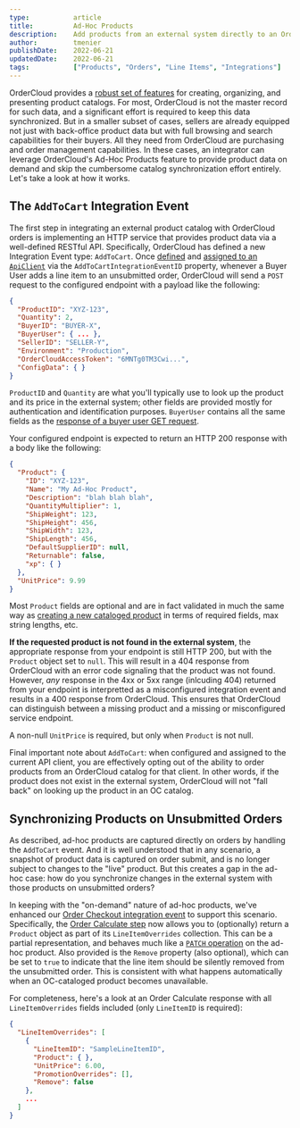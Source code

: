 ```yaml
---
type:           article
title:          Ad-Hoc Products
description:    Add products from an external system directly to an OrderCloud order
author:         tmenier
publishDate:    2022-06-21
updatedDate:    2022-06-21    
tags:           ["Products", "Orders", "Line Items", "Integrations"]
---
```


OrderCloud provides a [robust set of features](https://ordercloud.io/knowledge-base?t=Products) for creating, organizing, and presenting product catalogs. For most, OrderCloud is not the master record for such data, and a significant effort is required to keep this data synchronized. But in a smaller subset of cases, sellers are already equipped not just with back-office product data but with full browsing and search capabilities for their buyers. All they need from OrderCloud are purchasing and order management capabilities. In these cases, an integrator can leverage OrderCloud's Ad-Hoc Products feature to provide product data on demand and skip the cumbersome catalog synchronization effort entirely. Let's take a look at how it works.

## The `AddToCart` Integration Event

The first step in integrating an external product catalog with OrderCloud orders is implementing an HTTP service that provides product data via a well-defined RESTful API. Specifically, OrderCloud has defined a new Integration Event type: `AddToCart`. Once [defined](https://ordercloud.io/api-reference/seller/integration-events/create) and [assigned to an `ApiClient`](https://ordercloud.io/api-reference/seller/api-clients/patch) via the `AddToCartIntegrationEventID` property, whenever a Buyer User adds a line item to an unsubmitted order, OrderCloud will send a `POST` request to the configured endpoint with a payload like the following:

```json
{
  "ProductID": "XYZ-123",
  "Quantity": 2,
  "BuyerID": "BUYER-X",
  "BuyerUser": { ... },
  "SellerID": "SELLER-Y",
  "Environment": "Production",
  "OrderCloudAccessToken": "6MNTg0TM3Cwi...",
  "ConfigData": { }
}
```

`ProductID` and `Quantity` are what you'll typically use to look up the product and its price in the external system; other fields are provided mostly for authentication and identification purposes. `BuyerUser` contains all the same fields as the [response of a buyer user GET request](https://ordercloud.io/api-reference/buyers/users/get#response-body).

Your configured endpoint is expected to return an HTTP 200 response with a body like the following:

```json
{
  "Product": {
    "ID": "XYZ-123",
    "Name": "My Ad-Hoc Product",
    "Description": "blah blah blah",
    "QuantityMultiplier": 1,
    "ShipWeight": 123,
    "ShipHeight": 456,
    "ShipWidth": 123,
    "ShipLength": 456,
    "DefaultSupplierID": null,
    "Returnable": false,
    "xp": { }
  },
  "UnitPrice": 9.99
}
```

Most `Product` fields are optional and are in fact validated in much the same way as [creating a new cataloged product](https://ordercloud.io/api-reference/product-catalogs/products/create#request-body) in terms of required fields, max string lengths, etc.

**If the requested product is not found in the external system**, the appropriate response from your endpoint is still HTTP 200, but with the `Product` object set to `null`. This will result in a 404 response from OrderCloud with an error code signaling that the product was not found. However, _any_ response in the 4xx or 5xx range (inlcuding 404) returned from your endpoint is interpretted as a misconfigured integration event and results in a 400 response from OrderCloud. This ensures that OrderCloud can distinguish between a missing product and a missing or misconfigured service endpoint.

A non-null `UnitPrice` is required, but only when `Product` is not null.

Final important note about `AddToCart`: when configured and assigned to the current API client, you are effectively opting out of the ability to order products from an OrderCloud catalog for that client. In other words, if the product does not exist in the external system, OrderCloud will not "fall back" on looking up the product in an OC catalog.

## Synchronizing Products on Unsubmitted Orders

As described, ad-hoc products are captured directly on orders by handling the `AddToCart` event. And it is well understood that in any scenario, a snapshot of product data is captured on order submit, and is no longer subject to changes to the "live" product. But this creates a gap in the ad-hoc case: how do you synchronize changes in the external system with those products on unsubmitted orders?

In keeping with the "on-demand" nature of ad-hoc products, we've enhanced our [Order Checkout integration event](https://ordercloud.io/knowledge-base/order-checkout-integration) to support this scenario. Specifically, the [Order Calculate step](https://ordercloud.io/knowledge-base/order-checkout-integration#ordercalculate) now allows you to (optionally) return a `Product` object as part of its `LineItemOverrides` collection. This can be a partial representation, and behaves much like a [`PATCH` operation](https://ordercloud.io/api-reference/product-catalogs/products/patch) on the ad-hoc product. Also provided is the `Remove` property (also optional), which can be set to `true` to indicate that the line item should be silently removed from the unsubmitted order. This is consistent with what happens automatically when an OC-cataloged product becomes unavailable.

For completeness, here's a look at an Order Calculate response with all `LineItemOverrides` fields included (only `LineItemID` is required):

```json
{
  "LineItemOverrides": [
    {
      "LineItemID": "SampleLineItemID",
      "Product": { },
      "UnitPrice": 6.00,
      "PromotionOverrides": [],
      "Remove": false
    },
    ...
  ]
}
```
